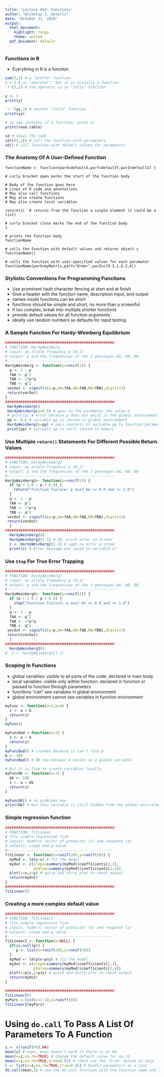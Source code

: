 ---
title: 'Lecture #14: Functions'
author: "Nicholas J. Gotelli"
date: "October 11, 2018"
output:
  html_document:
    highlight: tango
    theme: united
  pdf_document: default
---
### Functions in R
- Everything in R is a function
```{r, eval=FALSE}
sum(3,2) # a "prefix" function
3 + 2 # an "operator", but it is actually a function
`+`(3,2) # the operator is an "infix" function

y <- 3
print(y)

`<-`(yy,3) # another "infix" function
print(yy)

# to see contents of a function, print it
print(read.table)

sd # shows the code
sd(c(3,2)) # call the function with parameters
sd() # call function with default values for parameters
```

### The Anatomy Of A User-Defined Function
```
functionName <- function(parX=defaultX,parY=defaultY,parZ=defaultZ) { 

# curly bracket open marks the start of the function body

# Body of the function goes here
# Lines of R code and annotations
# May also call functions
# May also create functions
# May also create local variables

return(z)  # returns from the function a single element (z could be a list)

# curly bracket close marks the end of the function body
} 

# prints the function body
functionName 

# calls the function with default values and returns object z
functionName() 

# calls the function with user-specified values for each paramater
functionName(parX=myMatrix,parY="Order",parZ=c(0.3,1.6,2,6))
```
### Stylistic Conventions For Programming Functions
- Use prominent hash character fencing at start and at finish
- Give a header with the function name, description input, and output
- names inside functions can be short
- functions should be simple and short, no more than a screenful
- if too complex, break into multiple shorter functions
- provide default values for all function arguments
- ideally use random numbers as defaults for rapid testing

### A Sample Function For Hardy-Weinberg Equilibrium
```{r, eval=FALSE}
##################################################
# FUNCTION: HardyWeinberg
# input: an allele frequency p (0,1)
# output: p and the frequencies of the 3 genotypes AA, AB, BB
#------------------------------------------------- 
HardyWeinberg <- function(p=runif(1)) {
  q <- 1 - p
  fAA <- p^2
  fAB <- 2*p*q
  fBB <- q^2
 vecOut <- signif(c(p=p,AA=fAA,AB=fAB,BB=fBB),digits=3)
 return(vecOut)
}
##################################################
 HardyWeinberg()
 HardyWeinberg(p=0.5) # pass to the parameter the value p
 # print(p) # error because p does not exist in the global environment
 pp <- 0.6 # variable pp is stored in global environment
 HardyWeinberg(p=pp) # pass contents of variable pp to function parameter p
 print(pp) # variable pp is still stored in memory
```

### Use Multiple `return()` Statements For Different Possible Return Values
```{r, eval=FALSE}
##################################################
# FUNCTION: HardyWeinberg2
# input: an allele frequency p (0,1)
# output: p and the frequencies of the 3 genotypes AA, AB, BB
#------------------------------------------------- 
HardyWeinberg2<- function(p=runif(1)) {
  if (p > 1.0 | p < 0.0) {
    return("Function failure: p must be >= 0.0 and <= 1.0")
  }
  q <- 1 - p
  fAA <- p^2
  fAB <- 2*p*q
  fBB <- q^2
 vecOut <- signif(c(p=p,AA=fAA,AB=fAB,BB=fBB),digits=3)
 return(vecOut)
  }
##################################################
  HardyWeinberg2()
  HardyWeinberg2(1.1) # OK, print error to screen
  z <- HardyWeinberg2(1.1) # uggh no error printed
  print(z) # Error message was saved to variable z!
```

### Use `Stop` For True Error Trapping
```{r, eval=FALSE}
##################################################  
# FUNCTION: HardyWeinberg3
# input: an allele frequency p (0,1)
# output: p and the frequencies of the 3 genotypes AA, AB, BB
#-------------------------------------------------
HardyWeinberg3<- function(p=runif(1)) {
  if (p > 1.0 | p < 0.0) {
    stop("Function failure: p must be >= 0.0 and <= 1.0")
  }
  q <- 1 - p
  fAA <- p^2
  fAB <- 2*p*q
  fBB <- q^2
 vecOut <- signif(c(p=p,AA=fAA,AB=fAB,BB=fBB),digits=3)
 return(vecOut)
  }
##################################################  
  HardyWeinberg3()
#  z <- HardyWeinberg3(1.1) 

```

### Scoping In Functions
- global variables: visible to all parts of the code; declared in main body
- local variables: visible only within function; declared in function or passed to function through parameters
- functions "can" see variables in global environment
- global environment cannot see variables in function environment

```{r, eval=FALSE}
myFunc <- function(a=3,b=4) {
  z <- a + b
  return(z)
}
myFunc()

myFuncBad <-function(a=3) {
  z <- a + b
  return(z)
}
myFuncBad() # crashes because it can't find b
b <- 100
myFuncBad() # OK now because b exists as a global variable

# But it is fine to create variables locally
myFuncOK <- function(a=3) {
  bb <- 100
  z <- a + bb
  return(z)
}

myFuncOK() # no problems now
print(bb) # but this variable is still hidden from the global environment
```

### Simple regression function

```{r, eval=FALSE}
##################################################
# FUNCTION: fitLinear 
# fits simple regression line
# inputs: numeric vector of predictor (x) and response (y)
# outputs: slope and p-value
#------------------------------------------------- 
fitLinear <- function(x=runif(20),y=runif(20)) {
  myMod <- lm(y~x) # fit the model
  myOut <- c(slope=summary(myMod)$coefficients[2,1],
             pValue=summary(myMod)$coefficients[2,4])
  plot(x=x,y=y) # quick and dirty plot to check output
  return(myOut)
}
##################################################
fitLinear()
```

### Creating a more complex default value
```{r, eval=FALSE}
##################################################
# FUNCTION: fitLinear2       
# fits simple regression line
# inputs: numeric vector of predictor (x) and response (y)
# outputs: slope and p-value
#------------------------------------------------- 
fitLinear2 <- function(p=NULL) {
  if(is.null(p)) {
     p <- list(x=runif(20),y=runif(20))
  }
  myMod <- lm(p$x~p$y) # fit the model
  myOut <- c(slope=summary(myMod)$coefficients[2,1],
             pValue=summary(myMod)$coefficients[2,4])
  plot(x=p$x,y=p$y) # quick and dirty plot to check output
  return(myOut)
}

##################################################
fitLinear2()
myPars <-list(x=1:10,y=runif(10))
fitLinear2(myPars)
```

# Using `do.call` To Pass A List Of Parameters To A Function
```{r, eval=FALSE}
z <- c(runif(99),NA)
mean(z) # oops, mean doesn't work if there is an NA
mean(x=z,na.rm=TRUE) # change the default value for na.rm
mean(x=z,na.rm=TRUE,trim=0.05) # check out the "trim" option in help
l <- list(x=z,na.rm=TRUE,trim=0.05) # bundle paramaters as a list
do.call(mean,l) # use the do.call function with the function name and the parameter list
```

